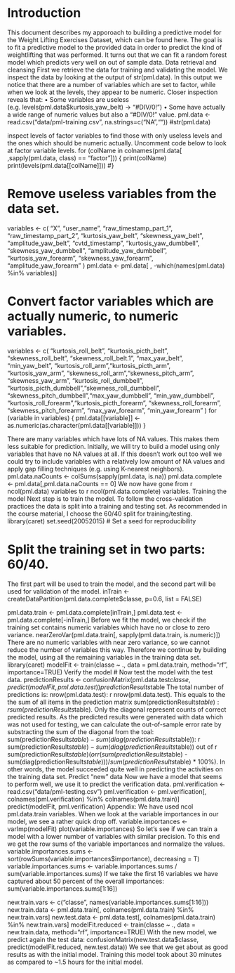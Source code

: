 # Introduction

This document describes my apporoach to building a predictive model for the Weight Lifting Exercises Dataset, which can be found here. The goal is to fit a predictive model to the provided data in order to predict the kind of weightlifting that was performed. It turns out that we can fit a random forest model which predicts very well on out of sample data.
Data retrieval and cleansing
First we retrieve the data for training and validating the model. We inspect the data by looking at the output of str(pml.data). In this output we notice that there are a number of variables which are set to factor, while when we look at the levels, they appear to be numeric. Closer inspection reveals that:
•	Some variables are useless (e.g. levels(pml.data$kurtosis_yaw_belt) -> "#DIV/0!")
•	Some have actually a wide range of numeric values but also a "#DIV/0!" value.
pml.data <- read.csv("data/pml-training.csv", na.strings=c("NA",""))
#str(pml.data)

inspect levels of factor variables to find those with only useless levels and
the ones which should be numeric actually.
Uncomment code below to look at factor variable levels.
for (colName in colnames(pml.data[ ,sapply(pml.data, class) == "factor"])) {
print(colName)
print(levels(pml.data[[colName]]))
#}

# Remove useless variables from the data set.
variables <- c(
  "X", "user_name", "raw_timestamp_part_1", "raw_timestamp_part_2",
  "kurtosis_yaw_belt", "skewness_yaw_belt", "amplitude_yaw_belt", "cvtd_timestamp",
  "kurtosis_yaw_dumbbell", "skewness_yaw_dumbbell", "amplitude_yaw_dumbbell",
  "kurtosis_yaw_forearm", "skewness_yaw_forearm", "amplitude_yaw_forearm"
)
pml.data <- pml.data[ , -which(names(pml.data) %in% variables)]

# Convert factor variables which are actually numeric, to numeric variables.
variables <- c(
  "kurtosis_roll_belt", "kurtosis_picth_belt", "skewness_roll_belt",
  "skewness_roll_belt.1", "max_yaw_belt", "min_yaw_belt",
  "kurtosis_roll_arm","kurtosis_picth_arm", "kurtosis_yaw_arm",
  "skewness_roll_arm","skewness_pitch_arm", "skewness_yaw_arm",
  "kurtosis_roll_dumbbell", "kurtosis_picth_dumbbell","skewness_roll_dumbbell",
  "skewness_pitch_dumbbell","max_yaw_dumbbell", "min_yaw_dumbbell",
  "kurtosis_roll_forearm","kurtosis_picth_forearm", "skewness_roll_forearm",
  "skewness_pitch_forearm", "max_yaw_forearm", "min_yaw_forearm"
)
for (variable in variables) {
  pml.data[[variable]] <- as.numeric(as.character(pml.data[[variable]]))
}

There are many variables which have lots of NA values. This makes them less suitable for prediction. Initially, we will try to build a model using only variables that have no NA values at all. If this doesn't work out too well we could try to include variables with a relatively low amount of NA values and apply gap filling techniques (e.g. using K-nearest neighbors).
pml.data.naCounts <- colSums(sapply(pml.data, is.na))
pml.data.complete <- pml.data[,pml.data.naCounts == 0]
We now have gone from r ncol(pml.data) variables to r ncol(pml.data.complete) variables.
Training the model
Next step is to train the model. To follow the cross-validation practices the data is split into a training and testing set. As recommended in the course material, I choose the 60/40 split for training/testing.
library(caret)
set.seed(20052015) # Set a seed for reproducibility

# Split the training set in two parts: 60/40. 
The first part will be used to train the model, and the second part will be used for validation of the model.
inTrain <- createDataPartition(pml.data.complete$classe, p=0.6, list = FALSE)

pml.data.train <- pml.data.complete[inTrain,]
pml.data.test <- pml.data.complete[-inTrain,]
Before we fit the model, we check if the training set contains numeric variables which have no or close to zero variance.
nearZeroVar(pml.data.train[, sapply(pml.data.train, is.numeric)])
There are no numeric variables with near zero variance, so we cannot reduce the number of variables this way. Therefore we continue by building the model, using all the remaining variables in the training data set.
library(caret)
modelFit <- train(classe ~ ., data = pml.data.train, method="rf", importance=TRUE)
Verify the model
# Now test the model with the test data.
predictionResults <- confusionMatrix(pml.data.test$classe, predict(modelFit, pml.data.test))
predictionResults$table
The total number of predictions is: nrow(pml.data.test): r nrow(pml.data.test). This equals to the the sum of all items in the prediction matrix sum(predictionResults$table): r sum(predictionResults$table). Only the diagonal represent counts of correct predicted results. As the predicted results were generated with data which was not used for testing, we can calculate the out-of-sample error rate by substracting the sum of the diagonal from the toal: sum(predictionResults$table) - sum(diag(predictionResults$table)): r sum(predictionResults$table) - sum(diag(predictionResults$table)) out of r sum(predictionResults$table) (or r (sum(predictionResults$table) - sum(diag(predictionResults$table))) / sum(predictionResults$table) * 100%). In other words, the model succeeded quite well in predicting the activities on the training data set.
Predict "new" data
Now we have a model that seems to perform well, we use it to predict the verification data.
pml.verification <- read.csv("data/pml-testing.csv")
pml.verification <- pml.verification[, colnames(pml.verification) %in% colnames(pml.data.train)]
predict(modelFit, pml.verification)
Appendix:
We have used ncol pml.data.train variables. When we look at the variable importances in our model, we see a rather quick drop off.
variable.importances <- varImp(modelFit)
plot(variable.importances)
So let's see if we can train a model with a lower number of variables with similar precision. To this end we get the row sums of the variable importances and normalize the values.
variable.importances.sums <- sort(rowSums(variable.importances$importance), decreasing = T)
variable.importances.sums <- variable.importances.sums / sum(variable.importances.sums)
If we take the first 16 variables we have captured about 50 percent of the overall importances:
sum(variable.importances.sums[1:16])

new.train.vars <- c("classe", names(variable.importances.sums[1:16]))
new.train.data <- pml.data.train[, colnames(pml.data.train) %in% new.train.vars]
new.test.data <- pml.data.test[, colnames(pml.data.train) %in% new.train.vars]
modelFit.reduced <- train(classe ~ ., data = new.train.data, method="rf", importance=TRUE)
With the new model, we predict again the test data:
confusionMatrix(new.test.data$classe, predict(modelFit.reduced, new.test.data))
We see that we get about as good results as with the initial model. Training this model took about 30 minutes as compared to ~1.5 hours for the initial model.

